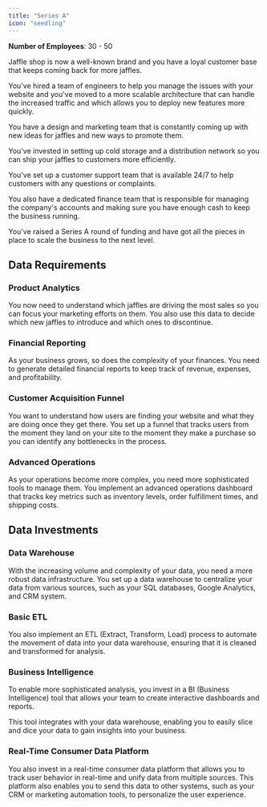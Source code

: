```yaml
---
title: "Series A"
icon: "seedling"
---
```


**Number of Employees**: 30 - 50

Jaffle shop is now a well-known brand and you have a loyal customer base that keeps coming back for more jaffles.

You've hired a team of engineers to help you manage the issues with your website and you've moved to a more scalable
architecture that can handle the increased traffic and which allows you to deploy new features more quickly.

You have a design and marketing team that is constantly coming up with new ideas for jaffles and new ways to promote them.

You've invested in setting up cold storage and a distribution network so you can ship your jaffles to customers more efficiently.

You've set up a customer support team that is available 24/7 to help customers with any questions or complaints.

You also have a dedicated finance team that is responsible for managing the company's accounts and making
sure you have enough cash to keep the business running.

You've raised a Series A round of funding and have got all the pieces in place to scale the business to the next level.

## Data Requirements

### Product Analytics

You now need to understand which jaffles are driving the most sales so you can focus your marketing efforts on them.
You also use this data to decide which new jaffles to introduce and which ones to discontinue.

### Financial Reporting

As your business grows, so does the complexity of your finances.
You need to generate detailed financial reports to keep track of revenue, expenses, and profitability.

### Customer Acquisition Funnel

You want to understand how users are finding your website and what they are doing once they get there.
You set up a funnel that tracks users from the moment they land on your site to the moment they make a purchase so you can identify any bottlenecks in the process.

### Advanced Operations

As your operations become more complex, you need more sophisticated tools to manage them.
You implement an advanced operations dashboard that tracks key metrics such as inventory levels, order fulfillment times, and shipping costs.

## Data Investments

### Data Warehouse

With the increasing volume and complexity of your data, you need a more robust data infrastructure.
You set up a data warehouse to centralize your data from various sources, such as your SQL databases, Google Analytics, and CRM system.

### Basic ETL

You also implement an ETL (Extract, Transform, Load) process to automate the movement of data into your data warehouse,
ensuring that it is cleaned and transformed for analysis.

### Business Intelligence

To enable more sophisticated analysis, you invest in a BI (Business Intelligence) tool that allows your team to create
interactive dashboards and reports.

This tool integrates with your data warehouse, enabling you to easily slice and dice your data to gain insights into your business.

### Real-Time Consumer Data Platform

You also invest in a real-time consumer data platform that allows you to track user behavior in real-time and unify data from multiple sources.
This platform also enables you to send this data to other systems, such as your CRM or marketing automation tools, to personalize the user experience.
